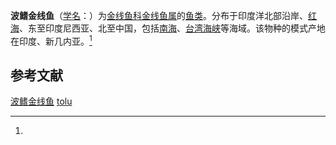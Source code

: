{{Speciesbox
| name = 波鳍金线鱼
| status = 
| status_system = 
| image = 
| genus = Nemipterus
| species = tolu
| authority = (Cuvier et Valenciennes, 1830)<ref name='id7509'>{{cite web| url =http://www.bioinfo.cn/db05/BjdwSpecies.php?action=view&id=7509| title =波鳍金线鱼| work =《中国动物物种编目数据库》| publisher =中国科学院微生物研究所| author =中国科学院动物研究所| accessdate =2009-04-16| deadurl =yes| archiveurl =https://web.archive.org/web/20160305045143/http://www.bioinfo.cn/db05/BjdwSpecies.php?action=view&id=7509| archivedate =2016-03-05}}</ref>
}}

'''波鳍金线鱼'''（[[学名|学名]]：{{lang|la|''Nemipterus tolu''}}）为[[金线鱼科|金线鱼科]][[金线鱼属|金线鱼属]]的[[鱼类|鱼类]]。分布于印度洋北部沿岸、[[红海|红海]]、东至印度尼西亚、北至中国，包括[[南海|南海]]、[[台湾海峡|台湾海峡]]等海域。该物种的模式产地在印度、新几内亚。<ref name='id7509'/>

== 参考文献 ==
{{reflist}}

{{Wikispecies|Nemipterus tolu}}
{{Taxonbar|from=Q11144597}}

[[Category:金线鱼属|波鳍金线鱼]]
[[Category:金线鱼属|tolu]]


{{鱸形目小作品}}